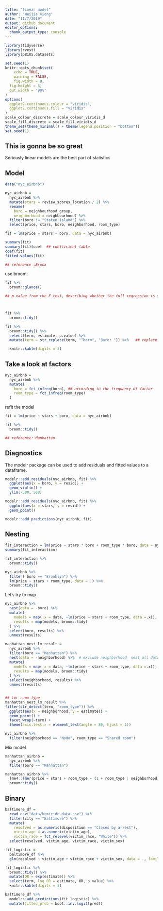 ```yaml
---
title: "linear model"
author: "Weijia Xiong"
date: "11/7/2019"
output: github_document
editor_options: 
  chunk_output_type: console
---
```


```r
library(tidyverse)
library(rvest)
library(p8105.datasets)

set.seed(1)
knitr::opts_chunk$set(
	echo = TRUE,
	warning = FALSE,
	fig.width = 8, 
  fig.height = 6,
  out.width = "90%"
)
options(
  ggplot2.continuous.colour = "viridis",
  ggplot2.continuous.fill = "viridis"
)
scale_colour_discrete = scale_colour_viridis_d
scale_fill_discrete = scale_fill_viridis_d
theme_set(theme_minimal() + theme(legend.position = "bottom"))
set.seed(1)
```


## This is gonna be so great

Seriously linear models are the best part of statistics


## Model
```r
data("nyc_airbnb")

nyc_airbnb = 
  nyc_airbnb %>% 
  mutate(stars = review_scores_location / 2) %>% 
  rename(
    boro = neighbourhood_group,
    neighborhood = neighbourhood) %>% 
  filter(boro != "Staten Island") %>% 
  select(price, stars, boro, neighborhood, room_type)
```


```r
fit = lm(price ~ stars + boro, data = nyc_airbnb) 
```


```r
summary(fit)
summary(fit)$coef  ## coefficient table
coef(fit)
fitted.values(fit)

## reference :Bronx
```



use broom:
```r
fit %>% 
  broom::glance()

## p-value from the F test, describing whether the full regression is significant



fit %>% 
  broom::tidy()
```


```r
fit %>% 
  broom::tidy() %>% 
  select(term, estimate, p.value) %>% 
  mutate(term = str_replace(term, "^boro", "Boro: ")) %>%   ## replace.

  knitr::kable(digits = 3)
```

## Take a look at factors

```r
nyc_airbnb = 
  nyc_airbnb %>% 
  mutate(
    boro = fct_infreq(boro), ## according to the frequency of factor
    room_type = fct_infreq(room_type)
  )
```


refit the model

```r
fit = lm(price ~ stars + boro, data = nyc_airbnb)

fit %>% 
  broom::tidy()   

## reference: Manhattan
```


## Diagnostics

The modelr package can be used to add residuals and fitted values to a dataframe.

```r
modelr::add_residuals(nyc_airbnb, fit) %>% 
  ggplot(aes(x = boro, y = resid)) +
  geom_violin() +
  ylim(-500, 500)

modelr::add_residuals(nyc_airbnb, fit) %>% 
  ggplot(aes(x = stars, y = resid)) +
  geom_point() 
```

```r
modelr::add_predictions(nyc_airbnb, fit)
```



## Nesting

```r

fit_interaction = lm(price ~ stars * boro + room_type * boro, data = nyc_airbnb)
summary(fit_interaction)

fit_interaction %>% 
  broom::tidy()
```


```r
nyc_airbnb %>% 
  filter( boro == "Brooklyn") %>% 
  lm(price ~ stars + room_type, data = .) %>% 
  broom::tidy()
```


Let's try  to map

```r
nyc_airbnb %>% 
  nest(data = -boro) %>% 
  mutate(
    models = map(.x = data, ~lm(price ~ stars + room_type, data =.x)),
    results = map(models, broom::tidy)
  ) %>% 
  select(boro, results) %>% 
  unnest(results)

```



```r
manhattan_nest_lm_result = 
  nyc_airbnb %>% 
  filter(boro == "Manhattan") %>% 
  nest(data = -neighborhood) %>%  # exclude neighborhood  nest all data
  mutate(
    models = map(.x = data, ~lm(price ~ stars + room_type, data =.x)),
    results = map(models, broom::tidy)
  ) %>% 
  select(neighborhood, results) %>% 
  unnest(results)


## for room type
manhattan_nest_lm_result %>% 
filter(str_detect(term, "room_type")) %>% 
  ggplot(aes(x = neighborhood, y = estimate)) + 
  geom_point() + 
  facet_wrap(~term) + 
  theme(axis.text.x = element_text(angle = 80, hjust = 1))  

```


```r
nyc_airbnb %>% 
  filter(neighborhood == "NoHo", room_type == "Shared room")
```



Mix model
```r
manhattan_airbnb =
  nyc_airbnb %>% 
  filter(boro == "Manhattan")

manhattan_airbnb %>% 
  lme4::lmer(price ~ stars + room_type + (1 + room_type | neighborhood), data = .) %>% 
  broom::tidy()
```





## Binary


```r
baltimore_df = 
  read_csv("data/homicide-data.csv") %>% 
  filter(city == "Baltimore") %>% 
  mutate(
    resolved = as.numeric(disposition == "Closed by arrest"),
    victim_age = as.numeric(victim_age),
    victim_race = fct_relevel(victim_race, "White")) %>% 
  select(resolved, victim_age, victim_race, victim_sex)
```



```r
fit_logistic = 
  baltimore_df %>% 
  glm(resolved ~ victim_age + victim_race + victim_sex, data = ., family = binomial())

fit_logistic %>% 
  broom::tidy() %>% 
  mutate(OR = exp(estimate)) %>%
  select(term, log_OR = estimate, OR, p.value) %>% 
  knitr::kable(digits = 3)
```



```r
baltimore_df %>% 
  modelr::add_predictions(fit_logistic) %>% 
  mutate(fitted_prob = boot::inv.logit(pred))
```

